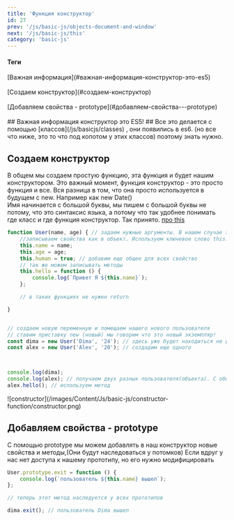 ```yaml
---
title: 'Функция конструктор'
id: 27
prev: '/js/basic-js/objects-document-and-window'
next: '/js/basic-js/this'
category: 'basic-js'
---
```


<div className = 'mdHead'>

#### Теги
<div className = 'tag_js'> [Важная информация](#важная-информация-конструктор-это-es5) </div><br/>
<div className = 'tag_js'> [Создаем конструктор](#создаем-конструктор) </div><br/>
<div className = 'tag_js'> [Добавляем свойства - prototype](#добавляем-свойства---prototype) </div><br/>

</div>
## Важная информация конструктор это ES5! ##
Все это делается с помощью <span className = 'link_js'>[классов](/js/basicjs/classes) </span>, они появились в es6.
(но все что ниже, это то что под копотом у этих классов) поэтому знать нужно.

## Создаем конструктор ##
В общем мы создаем простую функцию, эта функция и будет нашим конструктором. 
Это важный момент, функция конструктор - это просто функция и все. Вся разница в том, что она просто используется в будущем с new. Например как new Date()<br/>
Имя начинается с большой буквы, мы пишем с большой буквы не потому, что это синтаксис языка, а потому что так удобнее понимать где класс и где функция конструктор. Так принято.
[про this]()<br/>
```javaScript
function User(name, age) { // задаем нужные аргументы. В нашем случае это имя и возраст пользователя
    //записываем свойства как в объект. Используем ключевое слово this.
    this.name = name;
    this.age = age;
    this.human = true; // добавим еще общее для всех свойство
    // так же можем записывать методы
    this.hello = function () {
        console.log(`Привет Я ${this.name}`);
    };

    // в таких функциях не нужен return

}


// создаем новую переменную и помещаем нашего нового пользователя
// ставим приставку new (новый) мы говорим что это новый экземпляр!
const dima = new User('Dima', '24'); // здесь уже будет находиться не функция, а объект
const alex = new User('Alex', '20'); // создадим еще одного



console.log(dima);
console.log(alex); // получаем двух разных пользователя(объекта). С общим свойством human
alex.hello(); // используем метод 
```

<div className='container-img'> <span className="img"> ![constructor](/images/Content/Js/basic-js/constructor-function/constructor.png) </span></div>


## Добавляем свойства - prototype ##

С помощью prototype мы можем добавлять в наш конструктор новые свойства и методы,(Они будут наследоваться у потомков)
Если вдруг у нас нет доступа к нашему прототипу, но его нужно модифицировать
```javaScript
User.prototype.exit = function () {
    console.log(`пользователь ${this.name} вышел`);
};

// теперь этот метод наследуется у всех прототипов

dima.exit(); // пользователь Dima вышел
```
